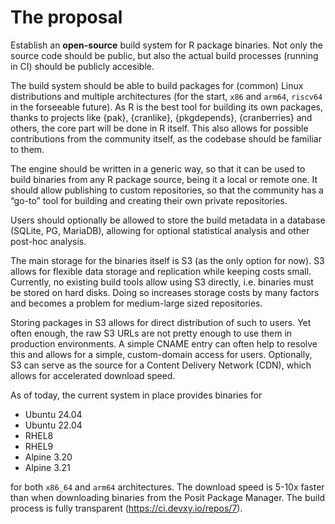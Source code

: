 # The proposal

Establish an **open-source** build system for R package binaries.
Not only the source code should be public, but also the actual build processes (running in CI) should be publicly accesible.

The build system should be able to build packages for (common) Linux distributions and multiple architectures (for the start, `x86` and `arm64`, `riscv64` in the forseeable future).
As R is the best tool for building its own packages, thanks to projects like {pak}, {cranlike}, {pkgdepends}, {cranberries} and others, the core part will be done in R itself.
This also allows for possible contributions from the community itself, as the codebase should be familiar to them.

The engine should be written in a generic way, so that it can be used to build binaries from any R package source, being it a local or remote one.
It should allow publishing to custom repositories, so that the community has a “go-to” tool for building and creating their own private repositories.

Users should optionally be allowed to store the build metadata in a database (SQLite, PG, MariaDB), allowing for optional statistical analysis and other post-hoc analysis.

The main storage for the binaries itself is S3 (as the only option for now).
S3 allows for flexible data storage and replication while keeping costs small.
Currently, no existing build tools allow using S3 directly, i.e. binaries must be stored on hard disks. Doing so increases storage costs by many factors and becomes a problem for medium-large sized repositories.

Storing packages in S3 allows for direct distribution of such to users.
Yet often enough, the raw S3 URLs are not pretty enough to use them in production environments.
A simple CNAME entry can often help to resolve this and allows for a simple, custom-domain access for users.
Optionally, S3 can serve as the source for a Content Delivery Network (CDN), which allows for accelerated download speed.

As of today, the current system in place provides binaries for 

- Ubuntu 24.04
- Ubuntu 22.04
- RHEL8
- RHEL9
- Alpine 3.20
- Alpine 3.21

for both `x86_64` and `arm64` architectures.
The download speed is 5-10x faster than when downloading binaries from the Posit Package Manager.
The build process is fully transparent (<https://ci.devxy.io/repos/7>).
